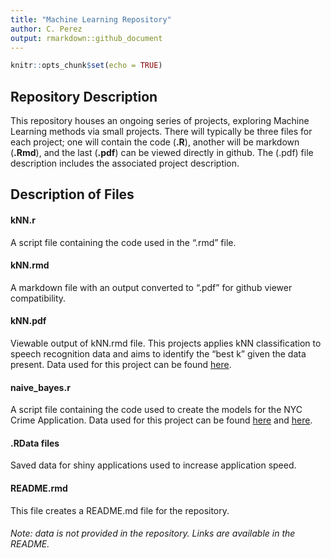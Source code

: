 ```yaml
---
title: "Machine Learning Repository"
author: C. Perez
output: rmarkdown::github_document
---
```


```r
knitr::opts_chunk$set(echo = TRUE)
```

## Repository Description

This repository houses an ongoing series of projects, exploring Machine Learning methods via small projects. There will typically be three files for each project; one will contain the code (**.R**), another will be markdown (**.Rmd**), and the last (**.pdf**) can be viewed directly in github. The (.pdf) file description includes the associated project description.
&nbsp;  


## Description of Files

#### kNN.r
A script file containing the code used in the ".rmd" file. 

#### kNN.rmd  
A markdown file with an output converted to ".pdf" for github viewer compatibility.  

#### kNN.pdf
Viewable output of kNN.rmd file. This projects applies kNN classification to speech recognition data and aims to identify the "best k" given the data present. Data used for this project can be found [here](https://archive.ics.uci.edu/ml/datasets/Speaker+Accent+Recognition).

#### naive_bayes.r
A script file containing the code used to create the models for the NYC Crime Application. Data used for this project can be found [here](https://data.cityofnewyork.us/Public-Safety/NYPD-Complaint-Data-Historic/qgea-i56i) and [here](https://data.cityofnewyork.us/Public-Safety/NYPD-Complaint-Data-Current-Year-To-Date-/5uac-w243).

#### .RData files
Saved data for shiny applications used to increase application speed. 

#### README.rmd
This file creates a README.md file for the repository.

###### Note: data is not provided in the repository. Links are available in the README.


